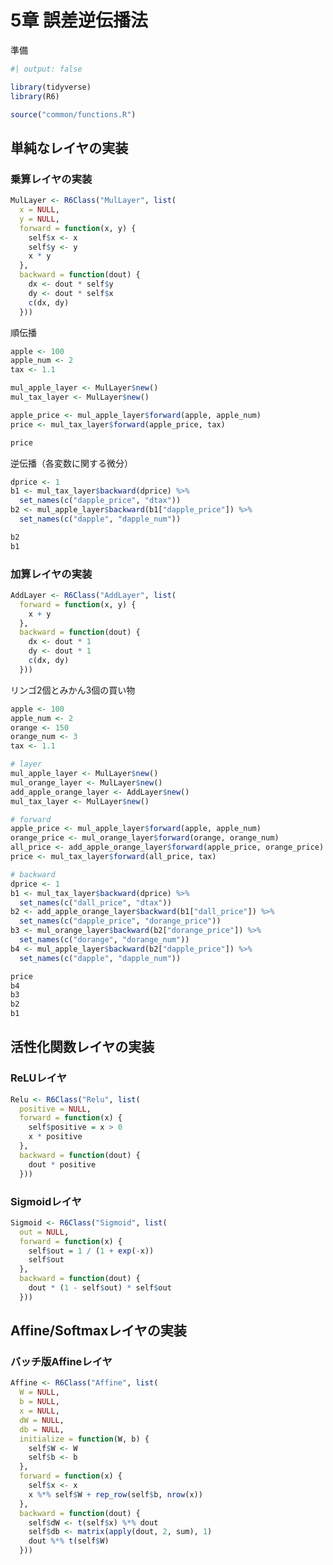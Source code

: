 # 5章 誤差逆伝播法 {.unnumbered}

準備

```r
#| output: false

library(tidyverse)
library(R6)
```

```r
source("common/functions.R")
```

## 単純なレイヤの実装

### 乗算レイヤの実装

```r
MulLayer <- R6Class("MulLayer", list(
  x = NULL,
  y = NULL,
  forward = function(x, y) {
    self$x <- x
    self$y <- y
    x * y
  },
  backward = function(dout) {
    dx <- dout * self$y
    dy <- dout * self$x
    c(dx, dy)
  }))
```

順伝播

```r
apple <- 100
apple_num <- 2
tax <- 1.1

mul_apple_layer <- MulLayer$new()
mul_tax_layer <- MulLayer$new()

apple_price <- mul_apple_layer$forward(apple, apple_num)
price <- mul_tax_layer$forward(apple_price, tax)
```

```r
price
```

逆伝播（各変数に関する微分）

```r
dprice <- 1
b1 <- mul_tax_layer$backward(dprice) %>%
  set_names(c("dapple_price", "dtax"))
b2 <- mul_apple_layer$backward(b1["dapple_price"]) %>%
  set_names(c("dapple", "dapple_num"))
```

```r
b2
b1
```

### 加算レイヤの実装

```r
AddLayer <- R6Class("AddLayer", list(
  forward = function(x, y) {
    x + y
  },
  backward = function(dout) {
    dx <- dout * 1
    dy <- dout * 1
    c(dx, dy)
  }))
```

リンゴ2個とみかん3個の買い物

```r
apple <- 100
apple_num <- 2
orange <- 150
orange_num <- 3
tax <- 1.1

# layer
mul_apple_layer <- MulLayer$new()
mul_orange_layer <- MulLayer$new()
add_apple_orange_layer <- AddLayer$new()
mul_tax_layer <- MulLayer$new()

# forward
apple_price <- mul_apple_layer$forward(apple, apple_num)
orange_price <- mul_orange_layer$forward(orange, orange_num)
all_price <- add_apple_orange_layer$forward(apple_price, orange_price)
price <- mul_tax_layer$forward(all_price, tax)

# backward
dprice <- 1
b1 <- mul_tax_layer$backward(dprice) %>%
  set_names(c("dall_price", "dtax"))
b2 <- add_apple_orange_layer$backward(b1["dall_price"]) %>%
  set_names(c("dapple_price", "dorange_price"))
b3 <- mul_orange_layer$backward(b2["dorange_price"]) %>%
  set_names(c("dorange", "dorange_num"))
b4 <- mul_apple_layer$backward(b2["dapple_price"]) %>%
  set_names(c("dapple", "dapple_num"))
```

```r
price
b4
b3
b2
b1
```

## 活性化関数レイヤの実装

### ReLUレイヤ

```r
Relu <- R6Class("Relu", list(
  positive = NULL,
  forward = function(x) {
    self$positive = x > 0
    x * positive
  },
  backward = function(dout) {
    dout * positive
  }))
```

### Sigmoidレイヤ

```r
Sigmoid <- R6Class("Sigmoid", list(
  out = NULL,
  forward = function(x) {
    self$out = 1 / (1 + exp(-x))
    self$out
  },
  backward = function(dout) {
    dout * (1 - self$out) * self$out
  }))
```

## Affine/Softmaxレイヤの実装

### バッチ版Affineレイヤ

```r
Affine <- R6Class("Affine", list(
  W = NULL,
  b = NULL,
  x = NULL,
  dW = NULL,
  db = NULL,
  initialize = function(W, b) {
    self$W <- W
    self$b <- b
  },
  forward = function(x) {
    self$x <- x
    x %*% self$W + rep_row(self$b, nrow(x))
  },
  backward = function(dout) {
    self$dW <- t(self$x) %*% dout
    self$db <- matrix(apply(dout, 2, sum), 1)
    dout %*% t(self$W)
  }))
```
